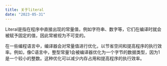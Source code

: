 ```yaml
---
title: 关于literal
date: "2023-05-31"
---
```


Literal是指在程序中直接出现的常量值，例如字符串、数字等，它们在编译时就会被赋予固定的值，因此常被视为不可变的。

在一些编程语言中，编译器会对常量值进行优化，以节省空间和提高程序的执行效率。例如，像C语言中，整型常量1会被编译器优化为一个字节的数据类型，因为1是一个较小的整数。这种优化可以减少内存占用和提高程序的执行效率。
